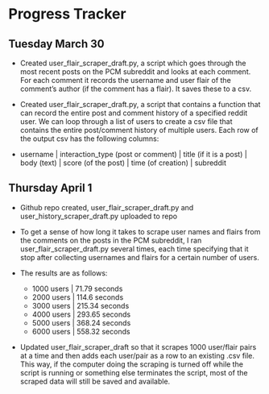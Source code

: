 # Progress Tracker 

## Tuesday March 30

* Created user_flair_scraper_draft.py, a script which goes through the most recent posts on the PCM subreddit and looks at each comment. For each comment it records the username and user flair of the comment's author (if the comment has a flair). It saves these to a csv. 

* Created user_flair_scraper_draft.py, a script that contains a function that can record the entire post and comment history of a specified reddit user. We can loop through a list of users to create a csv file that contains the entire post/comment history of multiple users. Each row of the output csv has the following columns:
* username | interaction_type (post or comment) | title (if it is a post) | body (text) | score (of the post) | time (of creation) | subreddit


## Thursday April 1 

* Github repo created, user_flair_scraper_draft.py and user_history_scraper_draft.py uploaded to repo

* To get a sense of how long it takes to scrape user names and flairs from the comments on the posts in the PCM subreddit, I ran user_flair_scraper_draft.py  several times, each time specifying that it stop after collecting usernames and flairs for a certain number of users.
* The results are as follows: 
    * 1000 users | 71.79 seconds
    * 2000 users | 114.6 seconds
    * 3000 users | 215.34 seconds
    * 4000 users | 293.65 seconds
    * 5000 users | 368.24 seconds
    * 6000 users | 558.32 seconds
    
 * Updated user_flair_scraper_draft so that it scrapes 1000 user/flair pairs at a time and then adds each user/pair as a row to an existing .csv file. This way, if the computer doing the scraping is turned off while the script is running or something else terminates the script, most of the scraped data will still be saved and available.
